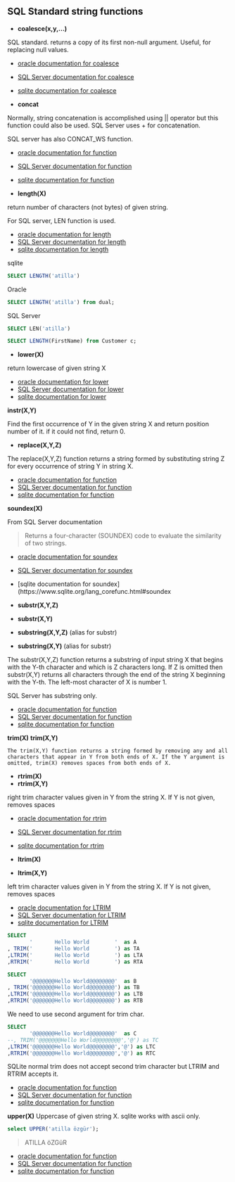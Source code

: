 ## SQL Standard string functions



- **coalesce(x,y,...)**

SQL standard.
returns a copy of its first non-null argument.
Useful, for replacing null values.

- [oracle documentation for coalesce](https://docs.oracle.com/en/database/oracle/oracle-database/23/sqlrf/COALESCE.html)
- [SQL Server documentation for coalesce](https://learn.microsoft.com/en-us/sql/t-sql/language-elements/coalesce-transact-sql?view=sql-server-ver16)
- [sqlite documentation for coalesce](https://www.sqlite.org/lang_corefunc.html#coalesce)


- **concat**

Normally, string concatenation is accomplished using || operator but this function could also be used.
SQL Server uses + for concatenation.

SQL server has also CONCAT_WS function.


- [oracle documentation for function](https://docs.oracle.com/en/database/oracle/oracle-database/23/sqlrf/CONCAT.html)
- [SQL Server documentation for function](https://learn.microsoft.com/en-us/sql/t-sql/functions/concat-transact-sql?view=sql-server-ver16)
- [sqlite documentation for function](https://www.sqlite.org/lang_corefunc.html#concat)



- **length(X)**

return number of characters (not bytes) of given string.

For SQL server, LEN function is used.

- [oracle documentation for length](https://docs.oracle.com/en/database/oracle/oracle-database/23/sqlrf/LENGTH.html)
- [SQL Server documentation for length](https://learn.microsoft.com/en-us/sql/t-sql/functions/len-transact-sql?view=sql-server-ver16)
- [sqlite documentation for length](https://www.sqlite.org/lang_corefunc.html#length)

sqlite

```sql
SELECT LENGTH('atilla')
```


Oracle

```sql
SELECT LENGTH('atilla') from dual;
```

SQL Server

```sql
SELECT LEN('atilla')
```

```sql
SELECT LENGTH(FirstName) from Customer c;
```


- **lower(X)**

return lowercase of given string X

- [oracle documentation for lower](https://docs.oracle.com/en/database/oracle/oracle-database/23/sqlrf/LOWER.html)
- [SQL Server documentation for lower](https://learn.microsoft.com/en-us/sql/t-sql/functions/lower-transact-sql?view=sql-server-ver16)
- [sqlite documentation for lower](https://www.sqlite.org/lang_corefunc.html#lower)



**instr(X,Y)**

Find the first occurrence of Y in the given string X and return position number of it.
if it could not find, return 0.





- **replace(X,Y,Z)**

The replace(X,Y,Z) function returns a string formed by substituting string Z for every occurrence of string Y in string X. 

- [oracle documentation for function]()
- [SQL Server documentation for function]()
- [sqlite documentation for function]()




**soundex(X)**

From SQL Server documentation

> Returns a four-character (SOUNDEX) code to evaluate the similarity of two strings.


- [oracle documentation for soundex](https://docs.oracle.com/en/database/oracle/oracle-database/23/sqlrf/SOUNDEX.html)
- [SQL Server documentation for soundex](https://learn.microsoft.com/en-us/sql/t-sql/functions/soundex-transact-sql?view=sql-server-ver16)
- [sqlite documentation for soundex](https://www.sqlite.org/lang_corefunc.html#soundex


- **substr(X,Y,Z)**
- **substr(X,Y)**
- **substring(X,Y,Z)** (alias for substr)
- **substring(X,Y)** (alias for substr)

The substr(X,Y,Z) function returns a substring of input string X that begins with the Y-th character and which is Z characters long. If Z is omitted then substr(X,Y) returns all characters through the end of the string X beginning with the Y-th. The left-most character of X is number 1.

SQL Server has substring only.

- [oracle documentation for function](https://docs.oracle.com/en/database/oracle/oracle-database/23/sqlrf/SUBSTR.html)
- [SQL Server documentation for function](https://learn.microsoft.com/en-us/sql/t-sql/functions/substring-transact-sql?view=sql-server-ver16)
- [sqlite documentation for function](https://www.sqlite.org/lang_corefunc.html#substr)


**trim(X)**
**trim(X,Y)**

    The trim(X,Y) function returns a string formed by removing any and all characters that appear in Y from both ends of X. If the Y argument is omitted, trim(X) removes spaces from both ends of X. 
- **rtrim(X)**
- **rtrim(X,Y)**

right trim character values given in Y from the string X.
If Y is not given, removes spaces

- [oracle documentation for rtrim](https://docs.oracle.com/en/database/oracle/oracle-database/23/sqlrf/RTRIM.html)
- [SQL Server documentation for rtrim](https://learn.microsoft.com/en-us/sql/t-sql/functions/rtrim-transact-sql?view=sql-server-ver16)
- [sqlite documentation for rtrim](https://www.sqlite.org/lang_corefunc.html#rtrim)

- **ltrim(X)**
- **ltrim(X,Y)**

left trim character values given in Y from the string X.
If Y is not given, removes spaces

- [oracle documentation for LTRIM](https://docs.oracle.com/en/database/oracle/oracle-database/23/sqlrf/LTRIM.html)
- [SQL Server documentation for LTRIM](https://learn.microsoft.com/en-us/sql/t-sql/functions/ltrim-transact-sql?view=sql-server-ver16)
- [sqlite documentation for LTRIM](https://www.sqlite.org/lang_corefunc.html#ltrim)


```sql
SELECT
       '       Hello World        '  as A
, TRIM('       Hello World        ') as TA
,LTRIM('       Hello World        ') as LTA
,RTRIM('       Hello World        ') as RTA
```


```sql
SELECT
       '@@@@@@@Hello World@@@@@@@@'  as B
, TRIM('@@@@@@@Hello World@@@@@@@@') as TB
,LTRIM('@@@@@@@Hello World@@@@@@@@') as LTB
,RTRIM('@@@@@@@Hello World@@@@@@@@') as RTB
```
We need to use second argument for trim char.

```sql
SELECT
       '@@@@@@@Hello World@@@@@@@@'  as C
--, TRIM('@@@@@@@Hello World@@@@@@@@','@') as TC
,LTRIM('@@@@@@@Hello World@@@@@@@@','@') as LTC
,RTRIM('@@@@@@@Hello World@@@@@@@@','@') as RTC
```
SQLite normal trim does not accept second trim character but LTRIM and RTRIM accepts it.


- [oracle documentation for function](https://docs.oracle.com/en/database/oracle/oracle-database/23/sqlrf/TRIM.html)
- [SQL Server documentation for function](https://learn.microsoft.com/en-us/sql/t-sql/functions/trim-transact-sql?view=sql-server-ver16)
- [sqlite documentation for function](https://www.sqlite.org/lang_corefunc.html#trim)





**upper(X)**
Uppercase of given string X.
sqlite works with ascii only.


```sql
select UPPER('atilla özgür');
```

> ATILLA öZGüR     

- [oracle documentation for function]()
- [SQL Server documentation for function]()
- [sqlite documentation for function]()

